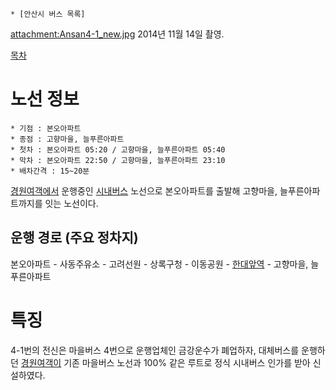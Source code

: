  * [안산시 버스 목록]

attachment:Ansan4-1_new.jpg
2014년 11월 14일 촬영.

[[목차]]
= 노선 정보 =
 * 기점 : 본오아파트
 * 종점 : 고향마을, 늘푸른아파트
 * 첫차 : 본오아파트 05:20 / 고향마을, 늘푸른아파트 05:40
 * 막차 : 본오아파트 22:50 / 고향마을, 늘푸른아파트 23:10
 * 배차간격 : 15~20분

[[경원여객]]에서 운행중인 [[시내버스]] 노선으로 본오아파트를 출발해 고향마을, 늘푸른아파트까지를 잇는 노선이다.

== 운행 경로 (주요 정차지) ==
본오아파트 - 사동주유소 - 고려선원 - 상록구청 - 이동공원 - [[한대앞역]] - 고향마을, 늘푸른아파트

= 특징 =
4-1번의 전신은 마을버스 4번으로 운행업체인 금강운수가 폐업하자, 대체버스를 운행하던 [[경원여객]]이 기존 마을버스 노선과 100% 같은 루트로 정식 시내버스 인가를 받아 신설하였다.
